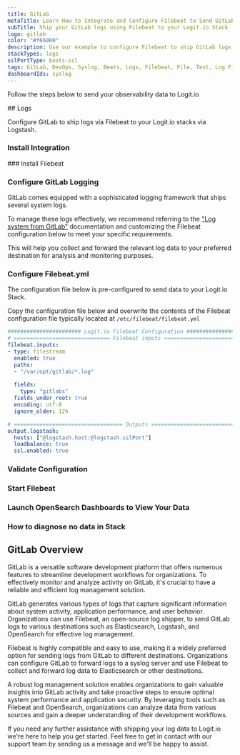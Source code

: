 ```yaml
---
title: GitLab
metaTitle: Learn How to Integrate and Configure Filebeat to Send GitLab Logs
subTitle: Ship your GitLab logs using Filebeat to your Logit.io Stack
logo: gitlab
color: "#f66000"
description: Use our example to configure Filebeat to ship GitLab logs to your Logit.io stacks. Configure Filebeat to send GitLab logs to Logstash or Elastic.
stackTypes: logs
sslPortType: beats-ssl
tags: GitLab, DevOps, Syslog, Beats, Logs, Filebeat, File, Text, Log Files, Gitlabs
dashboardIds: syslog
---
```


Follow the steps below to send your observability data to Logit.io

<Steps>
  ## Logs

  Configure GitLab to ship logs via Filebeat to your Logit.io stacks via Logstash.
  
  ### Install Integration
  <InstallIntegration/>
  ### Install Filebeat

  <InstallFilebeat />

  ### Configure GitLab Logging

  GitLab comes equipped with a sophisticated logging framework that ships several system logs. 
          
  To manage these logs effectively, we recommend referring to 
  the ["Log system from GitLab"](https://docs.gitlab.com/ee/administration/logs/index.html) documentation 
  and customizing the Filebeat configuration below to meet your specific requirements. 
  
  This will help you collect and forward the relevant log data to your 
  preferred destination for analysis and monitoring purposes.

  ### Configure Filebeat.yml

The configuration file below is pre-configured to send data to your Logit.io Stack.
        
Copy the configuration file below and overwrite the contents of the Filebeat 
configuration file typically located at `/etc/filebeat/filebeat.yml`

```yml copy filename="filebeat.yml" showLineNumbers /@logstash.host/ /@logstash.sslPort/
####################### Logit.io Filebeat Configuration #########################
# ============================== Filebeat inputs ===============================
filebeat.inputs:
- type: filestream
  enabled: true
  paths:
  - "/var/opt/gitlab/*.log"
  
  fields:
    type: "gitlabs"
  fields_under_root: true
  encoding: utf-8
  ignore_older: 12h

# ================================== Outputs ===================================
output.logstash:
  hosts: ["@logstash.host:@logstash.sslPort"]
  loadbalance: true
  ssl.enabled: true
```
  ### Validate Configuration

  <ValidateBeat beatname="filebeat" />

  ### Start Filebeat

  <StartFilebeat />

  ### Launch OpenSearch Dashboards to View Your Data

  <LaunchVisualizer type="logs" />

  ### How to diagnose no data in Stack

  <DiagnoseNoData />
</Steps>

## GitLab Overview

GitLab is a versatile software development platform that offers numerous features to 
streamline development workflows for organizations. To effectively monitor and analyze 
activity on GitLab, it's crucial to have a reliable and efficient log management solution.

GitLab generates various types of logs that capture significant information about system 
activity, application performance, and user behavior. Organizations can use Filebeat, 
an open-source log shipper, to send GitLab logs to various destinations such as 
Elasticsearch, Logstash, and OpenSearch for effective log management.

Filebeat is highly compatible and easy to use, making it a widely preferred option for 
sending logs from GitLab to different destinations. Organizations can configure GitLab 
to forward logs to a syslog server and use Filebeat to collect and 
forward log data to Elasticsearch or other destinations.

A robust log management solution enables organizations to gain valuable insights into 
GitLab activity and take proactive steps to ensure optimal system performance and 
application security. By leveraging tools such as Filebeat and OpenSearch, organizations 
can analyze data from various sources and gain a deeper understanding of their development workflows.

If you need any further assistance with shipping your log data to Logit.io we're 
here to help you get started. Feel free to get in contact with our support team 
by sending us a message <IntercomButton text="via live chat" /> and we'll be happy to assist.